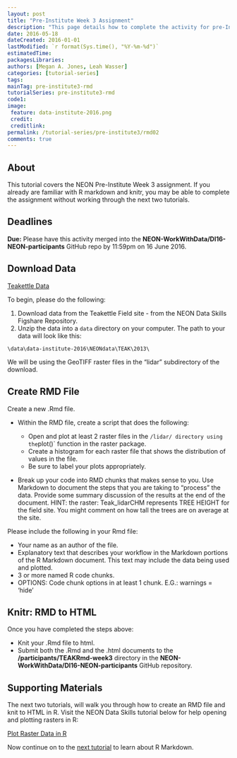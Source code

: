 ```yaml
---
layout: post
title: "Pre-Institute Week 3 Assignment"
description: "This page details how to complete the activity for pre-Institute week 3."
date: 2016-05-18
dateCreated: 2016-01-01
lastModified: `r format(Sys.time(), "%Y-%m-%d")`
estimatedTime:
packagesLibraries:
authors: [Megan A. Jones, Leah Wasser]
categories: [tutorial-series]
tags:
mainTag: pre-institute3-rmd
tutorialSeries: pre-institute3-rmd
code1:
image:
 feature: data-institute-2016.png
 credit:
 creditlink:
permalink: /tutorial-series/pre-institute3/rmd02
comments: true
---
```


## About
This tutorial covers the NEON Pre-Institute Week 3 assignment. If you already
are familiar with R markdown and knitr, you may be able to complete the assignment 
without working through the next two tutorials. 

<div id="objectives" markdown="1">

## Deadlines
**Due:** Please have this activity merged into the
**NEON-WorkWithData/DI16-NEON-participants** GitHub repo by 11:59pm on
16 June 2016.

## Download Data

<a class="btn btn-inverse" href="https://ndownloader.figshare.com/files/5282317" target="_blank">Teakettle
Data</a>

</div>


To begin, please do the following:

1. Download data from the Teakettle Field site - from the NEON Data Skills 
Figshare Repository.
2. Unzip the data into a `data` directory on your computer. The path to your data 
will look like this:

`\data\data-institute-2016\NEONdata\TEAK\2013\`

We will be using the GeoTIFF raster files in the “lidar” subdirectory of the download.

## Create RMD File

Create a new .Rmd file. 


* Within the RMD file, create a script that does the following: 

  * Open and plot at least 2 raster files in the `/lidar/ directory using the `plot()` 
  function in the raster package.
  * Create a histogram for each raster file that shows the distribution of values 
  in the file.
  * Be sure to label your plots appropriately.
  
* Break up your code into RMD chunks that makes sense to you. Use Markdown to 
document the steps that you are taking to "process" the data. Provide some summary
discussion of the results at the end of the document. HINT: the raster: Teak_lidarCHM 
represents TREE HEIGHT for the field site. You might comment on how tall the 
trees are on average at the site.

Please include the following in your Rmd file:

* Your name as an author of the file.
* Explanatory text that describes your workflow in the Markdown portions of the
R Markdown document. This text may include the data being used and plotted.
* 3 or more named R code chunks.
* OPTIONS: Code chunk options in at least 1 chunk. E.G.: warnings = 'hide'

## Knitr: RMD to HTML

Once you have completed the steps above:

* Knit your .Rmd file to html.  
* Submit both the .Rmd and the .html documents to the **/participants/TEAKRmd-week3**
directory in the **NEON-WorkWithData/DI16-NEON-participants** GitHub repository.

## Supporting Materials

The next two tutorials, will walk you through how to create an RMD file and knit 
to HTML in R. Visit the NEON Data Skills tutorial below for help opening and plotting
rasters in R:

<a class="btn btn-inverse" href="http://neondataskills.org/R/Plot-Rasters-In-R/" target="_blank">Plot Raster Data in R</a> 


Now continue on to the
[next tutorial]({{site.baseurl}}/tutorial-series/pre-institute3/rmd03)
to learn about R Markdown.
